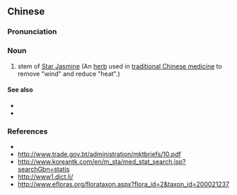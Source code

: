 {{also|络石藤}}
==Chinese==
{{zh-forms|s=络石藤}}

===Pronunciation===
{{zh-pron
|m=luòshíténg
|cat=n
}}

===Noun===
{{zh-noun}}

# stem of [[w:Trachelospermum jasminoides|Star Jasmine]] (An [[herb]] used in [[traditional Chinese medicine]] to remove "wind" and reduce "heat".)

====See also====
* {{l|zh|祛风药}}
* {{l|zh|药材}}

===References===
* {{pedialite|絡石藤|lang=zh}}
* http://www.trade.gov.bt/administration/mktbriefs/10.pdf
* http://www.koreantk.com/en/m_sta/med_stat_search.jsp?searchGbn=statis
* http://www1.dict.li/
* http://www.efloras.org/florataxon.aspx?flora_id=2&taxon_id=200021237